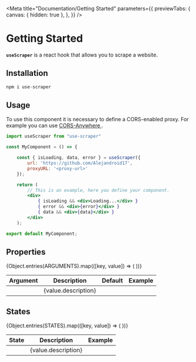 
<Meta
  title="Documentation/Getting Started"
  parameters={{
    previewTabs: {
      canvas: { hidden: true },
    },
  }}
/>

# Getting Started

<div className="mb-4">
  <strong className="mr-1">
    <code>useScraper</code>
  </strong>
  is a react hook that allows you to scrape a website.
</div>

## Installation

```javascript
npm i use-scraper
```

## Usage

<LeftAccentBorderAlert title="CORS">
  To use this component it is necessary to define a CORS-enabled proxy. For
  example you can use
  <a
    className="ml-1"
    href="https://github.com/Rob--W/cors-anywhere"
    target="_blank"
  >
    CORS-Anywhere
  </a>.
</LeftAccentBorderAlert>

```jsx
import useScraper from "use-scraper"

const MyComponent = () => {

    const { isLoading, data, error } = useScraper({
        url: 'https://github.com/Alejandroid17',
        proxyURL: '<proxy-url>'
    });

    return (
        // This is an example, here you define your component.
        <div>
            { isLoading && <div>Loading...</div> }
            { error && <div>{error}</div> }
            { data && <div>{data}</div> }
        </div>
    );

export default MyComponent;

```

## Properties

<div class="w-full mb-8 overflow-hidden rounded-lg shadow-lg">
  <div className="w-full overflow-x-auto">
    <Table>
      <Thead>
        <Tr>
          <Th>Argument</Th>
          <Th>Description</Th>
          <Th>Default</Th>
          <Th>Example</Th>
        </Tr>
      </Thead>
      <Tbody>
        {Object.entries(ARGUMENTS).map(([key, value]) => (
          <Tr key={key}>
            <Td>
              <PropertyBadge label={key} />
            </Td>
            <Td>
              <ValueTypeBadge value={value.example} />
              {value.description}
            </Td>
            <Td>
              <PropertyBadge label={value.defaultValue} />
            </Td>
            <Td>
              <PropertyBadge label={value.example} />
            </Td>
          </Tr>
        ))}
      </Tbody>
    </Table>
  </div>
</div>

## States

<div class="w-full mb-8 overflow-hidden rounded-lg shadow-lg">
  <div className="w-full overflow-x-auto">
    <Table>
      <Thead>
        <Tr>
          <Th>State</Th>
          <Th>Description</Th>
          <Th>Example</Th>
        </Tr>
      </Thead>
      <Tbody>
        {Object.entries(STATES).map(([key, value]) => (
          <Tr key={key}>
            <Td>
              <PropertyBadge label={key} />
            </Td>
            <Td>
              <ValueTypeBadge value={value.example} />
              {value.description}
            </Td>
            <Td>
              <ValueBadge
                value={value.example}
                className="text-blue-500 bg-slate-100"
              />
            </Td>
          </Tr>
        ))}
      </Tbody>
    </Table>
  </div>
</div>
